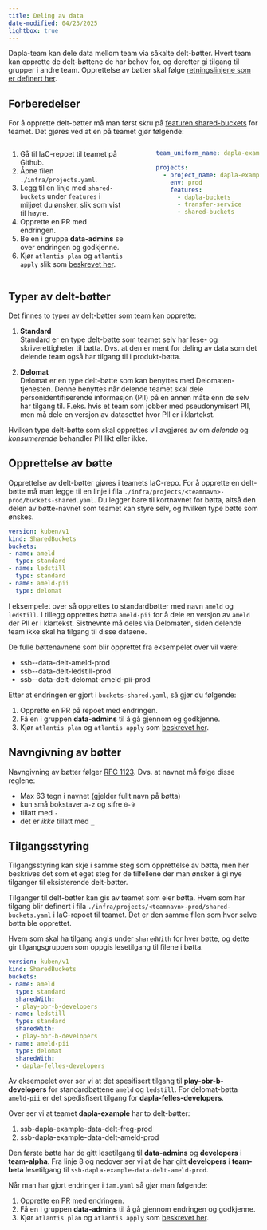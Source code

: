 ```yaml
---
title: Deling av data
date-modified: 04/23/2025
lightbox: true
---
```


Dapla-team kan dele data mellom team via såkalte delt-bøtter. Hvert team kan opprette de delt-bøttene de har behov for, og deretter gi tilgang til grupper i andre team. Opprettelse av bøtter skal følge [retningslinjene som er definert her](https://statistics-norway.atlassian.net/wiki/spaces/DAPLA/pages/3613786151/Deling+av+data+p+Dapla).

## Forberedelser

For å opprette delt-bøtter må man først skru på [featuren shared-buckets]() for teamet. Det gjøres ved at en på teamet gjør følgende:

:::: {.columns}

::: {.column width="50%"}
1. Gå til IaC-repoet til teamet på Github.
2. Åpne filen `./infra/projects.yaml`.
3. Legg til en linje med `shared-buckets` under `features` i miljøet du ønsker, slik som vist til høyre.
4. Opprette en PR med endringen.
5. Be en i gruppa **data-admins** se over endringen og godkjenne.
6. Kjør `atlantis plan` og `atlantis apply` slik som [beskrevet her](./features.html#aktivere-feature).  
:::

::: {.column width="5%"}
<!-- empty column to create gap -->
:::

::: {.column width="45%"}
```.yaml
team_uniform_name: dapla-example

projects:
  - project_name: dapla-example
    env: prod
    features:
      - dapla-buckets
      - transfer-service
      - shared-buckets
```
:::

::::

## Typer av delt-bøtter

Det finnes to typer av delt-bøtter som team kan opprette: 

1. **Standard**  
Standard er en type delt-bøtte som teamet selv har lese- og skriverettigheter til bøtta. Dvs. at den er ment for deling av data som det delende team også har tilgang til i produkt-bøtta.

2. **Delomat**  
Delomat er en type delt-bøtte som kan benyttes med Delomaten-tjenesten. Denne benyttes når delende teamet skal dele personidentifiserende informasjon (PII) på en annen måte enn de selv har tilgang til. F.eks. hvis et team som jobber med pseudonymisert PII, men må dele en versjon av datasettet hvor PII er i klartekst.

Hvilken type delt-bøtte som skal opprettes vil avgjøres av om *delende* og *konsumerende* behandler PII likt eller ikke. 


## Opprettelse av bøtte

Opprettelse av delt-bøtter gjøres i teamets IaC-repo. For å opprette en delt-bøtte må man legge til en linje i fila `./infra/projects/<teamnavn>-prod/buckets-shared.yaml`. Du legger bare til kortnavnet for bøtta, altså den delen av bøtte-navnet som teamet kan styre selv, og hvilken type bøtte som ønskes. 

```.yml
version: kuben/v1
kind: SharedBuckets
buckets:
- name: ameld
  type: standard
- name: ledstill
  type: standard
- name: ameld-pii
  type: delomat
```
I eksempelet over så opprettes to standardbøtter med navn `ameld` og `ledstill`. I tillegg opprettes bøtta `ameld-pii` for å dele en versjon av `ameld` der PII er i klartekst. Sistnevnte må deles via Delomaten, siden delende team ikke skal ha tilgang til disse dataene. 

De fulle bøttenavnene som blir opprettet fra eksempelet over vil være:

- ssb-<teamnavn>-data-delt-ameld-prod
- ssb-<teamnavn>-data-delt-ledstill-prod
- ssb-<teamnavn>-data-delt-delomat-ameld-pii-prod

Etter at endringen er gjort i `buckets-shared.yaml`, så gjør du følgende:

1. Opprette en PR på repoet med endringen.
2. Få en i gruppen **data-admins** til å gå gjennom og godkjenne. 
3. Kjør `atlantis plan` og `atlantis apply` som [beskrevet her](./features.html#aktivere-feature).


::: {.callout-warning}
## Navngivning av bøtter

Navngivning av bøtter følger [RFC 1123](https://kubernetes.io/docs/concepts/overview/working-with-objects/names/#dns-label-names). Dvs. at navnet må følge disse reglene:  

- Max 63 tegn i navnet (gjelder fullt navn på bøtta)
- kun små bokstaver `a-z` og sifre `0-9`
- tillatt med `-`
- det er *ikke* tillatt med `_`
:::


## Tilgangsstyring

Tilgangsstyring kan skje i samme steg som opprettelse av bøtta, men her beskrives det som et eget steg for de tilfellene der man ønsker å gi nye tilganger til eksisterende delt-bøtter. 

Tilganger til delt-bøtter kan gis av teamet som eier bøtta. Hvem som har tilgang blir definert i fila `./infra/projects/<teamnavn>-prod/shared-buckets.yaml` i IaC-repoet til teamet. Det er den samme filen som hvor selve bøtta ble opprettet. 

Hvem som skal ha tilgang angis under `sharedWith` for hver bøtte, og dette gir tilgangsgruppen som oppgis lesetilgang til filene i bøtta. 

```.yml
version: kuben/v1
kind: SharedBuckets
buckets:
- name: ameld
  type: standard
  sharedWith:
  - play-obr-b-developers
- name: ledstill
  type: standard
  sharedWith:
  - play-obr-b-developers  
- name: ameld-pii
  type: delomat
  sharedWith:
  - dapla-felles-developers
```

Av eksempelet over ser vi at det spesifisert tilgang til **play-obr-b-developers** for standardbøttene `ameld` og `ledstill`. For delomat-bøtta `ameld-pii` er det spedisfisert tilgang for **dapla-felles-developers**. 

Over ser vi at teamet **dapla-example** har to delt-bøtter:

1. ssb-dapla-example-data-delt-freg-prod
2. ssb-dapla-example-data-delt-ameld-prod

Den første bøtta har de gitt lesetilgang til **data-admins** og **developers** i **team-alpha**. Fra linje 8 og nedover ser vi at de har gitt **developers** i **team-beta** lesetilgang til `ssb-dapla-example-data-delt-ameld-prod`.

Når man har gjort endringer i `iam.yaml` så gjør man følgende:

1. Opprette en PR med endringen. 
2. Få en i gruppen **data-admins** til å gå gjennom endringen og godkjenne.
3. Kjør `atlantis plan` og `atlantis apply` som [beskrevet her](./features.html#aktivere-feature).

